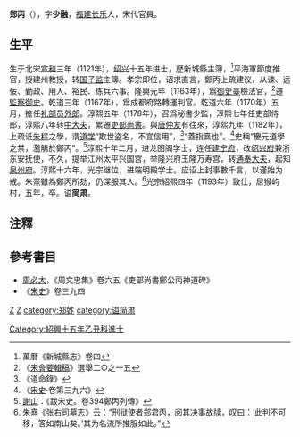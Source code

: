 '''郑丙'''（{{bd|1121年||1194年||catIdx=Z鄭}}），字'''少融'''，[[福建|福建]][[长乐|长乐]]人，宋代官員。
==生平==
生于北宋[[宣和_(北宋)|宣和]]三年（1121年），[[绍兴|绍兴]]十五年进士，歷新城縣主簿，<ref>萬曆《新城縣志》卷四</ref>平海軍節度推官，授建州教授，转[[国子监|国子监]]主簿。孝宗即位，诏求直言，鄭丙上疏建议，从谏、远佞、勤政、用人、裕民、练兵六事。隆興元年（1163年），爲[[御史臺|御史臺]]檢法官，<ref>《[[宋會要輯稿|宋會要輯稿]]》選舉二○之一五</ref>遷[[監察御史|監察御史]]。乾道三年（1167年），爲成都府路轉運判官。乾道六年（1170年）五月，擔任[[礼部|礼部]][[员外郎|员外郎]]。淳熙五年（1178年），召爲秘書少監，淳熙七年任吏部侍郎，淳熙八年转[[中大夫|中大夫]]，累遷[[吏部尚書|吏部尚書]]。與[[唐仲友|唐仲友]]有往來，淳熙九年（1182年），上疏诋[[程朱理學|朱程]]之學，谓[[道学|道学]]“欺世盗名，不宜信用”，<ref>《道命錄》</ref>“蓋指熹也”。<ref>《[[宋史|宋史]]·卷第三九六》</ref>史稱“慶元道學之禁，濫觴於鄭丙”。<ref>[[謝山|謝山]]：《跋宋史。卷394鄭丙列傳》</ref>淳熙十年二月，进龙图阁学士，连任[[建宁府|建宁府]]，改[[绍兴府|绍兴府]]兼浙东安抚使，不久，提举江州太平兴国宫，举隆兴府玉隆万寿宫，转[[通奉大夫|通奉大夫]]，起知[[泉州府|泉州府]]。淳熙十六年，光宗继位，进端明殿学士。应诏上封事數千言，以谨始为戒。朱熹雖為鄭丙所劾，仍深服其人。<ref>朱熹《张右司墓志》云：“刑狱使者郑君丙，阅其决事故牍，叹曰：‘此判不可移，答如南山矣。’其为名流所推服如此。”</ref>光宗紹熙四年（1193年）致仕，居猴屿村，五年，卒。谥'''简肃'''。

==注釋==
{{reflist|2}}

==參考書目==
*[[周必大|周必大]]，《周文忠集》卷六五《吏部尚書鄭公丙神道碑》
*《[[宋史|宋史]]》卷三九四
[[category:宋朝政治人物|Z]]
[[category:长乐人|Z]]
[[category:郑姓|category:郑姓]]
[[category:谥简肃|category:谥简肃]]
[[Category:紹興十五年乙丑科進士|Category:紹興十五年乙丑科進士]]